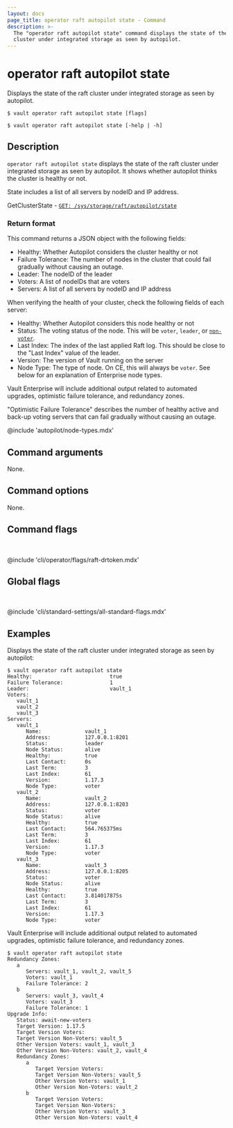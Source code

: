 ```yaml
---
layout: docs
page_title: operator raft autopilot state - Command
description: >-
  The "operator raft autopilot state" command displays the state of the raft 
  cluster under integrated storage as seen by autopilot.
---
```


# operator raft autopilot state

Displays the state of the raft cluster under integrated storage as seen by
autopilot.

<CodeBlockConfig hideClipboard>

```shell-session
$ vault operator raft autopilot state [flags]

$ vault operator raft autopilot state [-help | -h]
```

</CodeBlockConfig>

## Description

`operator raft autopilot state` displays the state of the raft cluster under 
integrated storage as seen by autopilot. It shows whether autopilot thinks the 
cluster is healthy or not.

State includes a list of all servers by nodeID and IP address.

<Tip title="Related API endpoints">

GetClusterState - [`GET: /sys/storage/raft/autopilot/state`](/vault/api-docs/system/storage/raftautopilot#get-cluster-state)

</Tip>

### Return format

This command returns a JSON object with the following fields:

- Healthy: Whether Autopilot considers the cluster healthy or not
- Failure Tolerance: The number of nodes in the cluster that could fail gradually without causing an outage.
- Leader: The nodeID of the leader
- Voters: A list of nodeIDs that are voters
- Servers: A list of all servers by nodeID and IP address

When verifying the health of your cluster, check the following fields of each 
server:

- Healthy: Whether Autopilot considers this node healthy or not
- Status: The voting status of the node. This will be `voter`, `leader`, or 
  [`non-voter`](/vault/docs/concepts/integrated-storage#non-voting-nodes-enterprise-only).
- Last Index: The index of the last applied Raft log. This should be close to the 
  "Last Index" value of the leader.
- Version: The version of Vault running on the server
- Node Type: The type of node. On CE, this will always be `voter`. See below for 
  an explanation of Enterprise node types.

Vault Enterprise will include additional output related to automated upgrades,
optimistic failure tolerance, and redundancy zones.

"Optimistic Failure Tolerance" describes the number of healthy active and
back-up voting servers that can fail gradually without causing an outage.

@include 'autopilot/node-types.mdx'

## Command arguments

None.

## Command options

None.

## Command flags

<br />

@include 'cli/operator/flags/raft-drtoken.mdx'

## Global flags

<br />

@include 'cli/standard-settings/all-standard-flags.mdx'

## Examples

Displays the state of the raft cluster under integrated storage as seen by
autopilot:

```shell-session
$ vault operator raft autopilot state
Healthy:                         true
Failure Tolerance:               1
Leader:                          vault_1
Voters:
   vault_1
   vault_2
   vault_3
Servers:
   vault_1
      Name:              vault_1
      Address:           127.0.0.1:8201
      Status:            leader
      Node Status:       alive
      Healthy:           true
      Last Contact:      0s
      Last Term:         3
      Last Index:        61
      Version:           1.17.3
      Node Type:         voter
   vault_2
      Name:              vault_2
      Address:           127.0.0.1:8203
      Status:            voter
      Node Status:       alive
      Healthy:           true
      Last Contact:      564.765375ms
      Last Term:         3
      Last Index:        61
      Version:           1.17.3
      Node Type:         voter
   vault_3
      Name:              vault_3
      Address:           127.0.0.1:8205
      Status:            voter
      Node Status:       alive
      Healthy:           true
      Last Contact:      3.814017875s
      Last Term:         3
      Last Index:        61
      Version:           1.17.3
      Node Type:         voter
```

Vault Enterprise will include additional output related to automated upgrades, 
optimistic failure tolerance, and redundancy zones.

```shell-session
$ vault operator raft autopilot state
Redundancy Zones:
   a
      Servers: vault_1, vault_2, vault_5
      Voters: vault_1
      Failure Tolerance: 2
   b
      Servers: vault_3, vault_4
      Voters: vault_3
      Failure Tolerance: 1
Upgrade Info:
   Status: await-new-voters
   Target Version: 1.17.5
   Target Version Voters:
   Target Version Non-Voters: vault_5
   Other Version Voters: vault_1, vault_3
   Other Version Non-Voters: vault_2, vault_4
   Redundancy Zones:
      a
         Target Version Voters:
         Target Version Non-Voters: vault_5
         Other Version Voters: vault_1
         Other Version Non-Voters: vault_2
      b
         Target Version Voters:
         Target Version Non-Voters:
         Other Version Voters: vault_3
         Other Version Non-Voters: vault_4
```